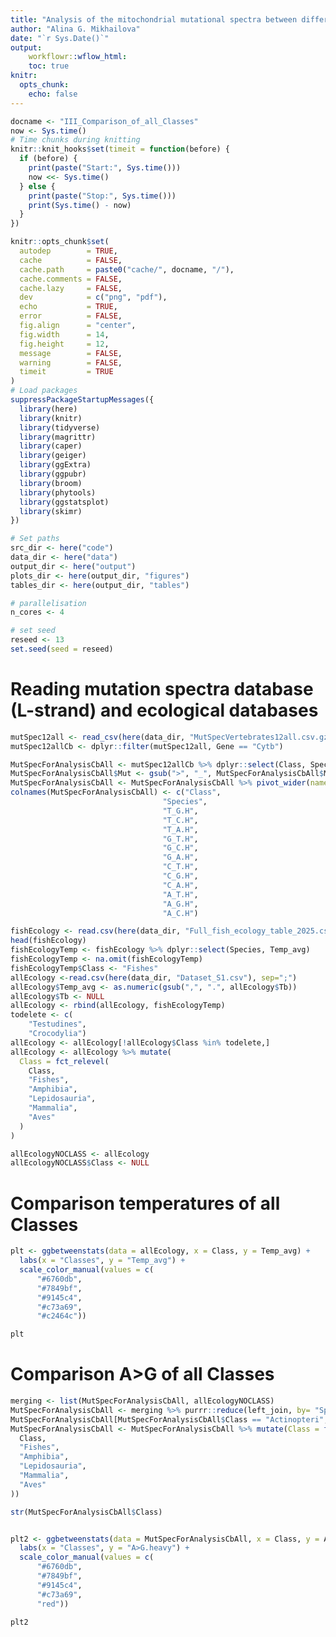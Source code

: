 ```yaml
---
title: "Analysis of the mitochondrial mutational spectra between different classes"
author: "Alina G. Mikhailova"
date: "`r Sys.Date()`"
output:
    workflowr::wflow_html:
    toc: true
knitr:
  opts_chunk:
    echo: false
---
```


```r
docname <- "III_Comparison_of_all_Classes"
now <- Sys.time()
# Time chunks during knitting
knitr::knit_hooks$set(timeit = function(before) {
  if (before) {
    print(paste("Start:", Sys.time()))
    now <<- Sys.time()
  } else {
    print(paste("Stop:", Sys.time()))
    print(Sys.time() - now)
  }
})

knitr::opts_chunk$set(
  autodep        = TRUE,
  cache          = FALSE,
  cache.path     = paste0("cache/", docname, "/"),
  cache.comments = FALSE,
  cache.lazy     = FALSE,
  dev            = c("png", "pdf"),
  echo           = TRUE,
  error          = FALSE,
  fig.align      = "center",
  fig.width      = 14,
  fig.height     = 12,
  message        = FALSE,
  warning        = FALSE,
  timeit         = TRUE
)
# Load packages
suppressPackageStartupMessages({
  library(here)
  library(knitr)
  library(tidyverse)
  library(magrittr)
  library(caper)
  library(geiger)
  library(ggExtra)
  library(ggpubr)
  library(broom)
  library(phytools)
  library(ggstatsplot)
  library(skimr)
})

# Set paths
src_dir <- here("code")
data_dir <- here("data")
output_dir <- here("output")
plots_dir <- here(output_dir, "figures")
tables_dir <- here(output_dir, "tables")

# parallelisation
n_cores <- 4

# set seed
reseed <- 13
set.seed(seed = reseed)
```

# Reading mutation spectra database (L-strand) and ecological databases

```r
mutSpec12all <- read_csv(here(data_dir, "MutSpecVertebrates12all.csv.gz"))
mutSpec12allCb <- dplyr::filter(mutSpec12all, Gene == "Cytb")

MutSpecForAnalysisCbAll <- mutSpec12allCb %>% dplyr::select(Class, Species, Mut, MutSpec)
MutSpecForAnalysisCbAll$Mut <- gsub(">", "_", MutSpecForAnalysisCbAll$Mut)
MutSpecForAnalysisCbAll <- MutSpecForAnalysisCbAll %>% pivot_wider(names_from = Mut, values_from = MutSpec, , values_fn = median) 
colnames(MutSpecForAnalysisCbAll) <- c("Class",
                                  "Species", 
                                  "T_G.H", 
                                  "T_C.H", 
                                  "T_A.H", 
                                  "G_T.H", 
                                  "G_C.H", 
                                  "G_A.H", 
                                  "C_T.H", 
                                  "C_G.H", 
                                  "C_A.H", 
                                  "A_T.H", 
                                  "A_G.H", 
                                  "A_C.H")
```

```r
fishEcology <- read.csv(here(data_dir, "Full_fish_ecology_table_2025.csv"))
head(fishEcology)
fishEcologyTemp <- fishEcology %>% dplyr::select(Species, Temp_avg)
fishEcologyTemp <- na.omit(fishEcologyTemp)
fishEcologyTemp$Class <- "Fishes"
allEcology <-read.csv(here(data_dir, "Dataset_S1.csv"), sep=";")
allEcology$Temp_avg <- as.numeric(gsub(",", ".", allEcology$Tb))
allEcology$Tb <- NULL
allEcology <- rbind(allEcology, fishEcologyTemp)
todelete <- c(
    "Testudines",
    "Crocodylia")
allEcology <- allEcology[!allEcology$Class %in% todelete,]
allEcology <- allEcology %>% mutate(
  Class = fct_relevel(
    Class,
    "Fishes",
    "Amphibia",
    "Lepidosauria",
    "Mammalia", 
    "Aves"
  )
)

allEcologyNOCLASS <- allEcology 
allEcologyNOCLASS$Class <- NULL
```

# Comparison temperatures of all Classes

```r
plt <- ggbetweenstats(data = allEcology, x = Class, y = Temp_avg) +
  labs(x = "Classes", y = "Temp_avg") +
  scale_color_manual(values = c(
      "#6760db",
      "#7849bf",
      "#9145c4",
      "#c73a69",
      "#c2464c"))

plt
```

# Comparison A>G of all Classes

```r
merging <- list(MutSpecForAnalysisCbAll, allEcologyNOCLASS)
MutSpecForAnalysisCbAll <- merging %>% purrr::reduce(left_join, by= "Species")
MutSpecForAnalysisCbAll[MutSpecForAnalysisCbAll$Class == "Actinopteri",]$Class <- "Fishes"
MutSpecForAnalysisCbAll <- MutSpecForAnalysisCbAll %>% mutate(Class = fct_relevel(
  Class,
  "Fishes",
  "Amphibia",
  "Lepidosauria",
  "Mammalia",
  "Aves"
))

str(MutSpecForAnalysisCbAll$Class)


plt2 <- ggbetweenstats(data = MutSpecForAnalysisCbAll, x = Class, y = A_G.H) +
  labs(x = "Classes", y = "A>G.heavy") +
  scale_color_manual(values = c(
      "#6760db",
      "#7849bf",
      "#9145c4",
      "#c73a69",
      "red"))

plt2
```

